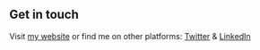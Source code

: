 ## Get in touch

Visit [my website](https://dirtix.pl) or find me on other platforms: [Twitter](https://www.twitter.com/pbrudny) & [LinkedIn](https://www.linkedin.com/in/PiotrBrudny/)
